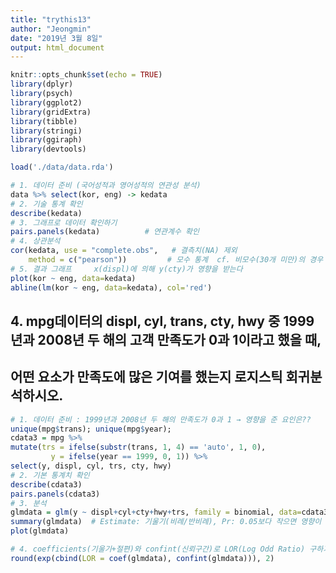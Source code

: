 ```yaml
---
title: "trythis13"
author: "Jeongmin"
date: "2019년 3월 8일"
output: html_document
---
```


```r
knitr::opts_chunk$set(echo = TRUE)
library(dplyr)
library(psych)
library(ggplot2)
library(gridExtra)
library(tibble)
library(stringi)
library(ggiraph)
library(devtools)

load('./data/data.rda')

```



```r
# 1. 데이터 준비 (국어성적과 영어성적의 연관성 분석)
data %>% select(kor, eng) -> kedata
# 2. 기술 통계 확인
describe(kedata)
# 3. 그래프로 데이터 확인하기
pairs.panels(kedata)          # 연관계수 확인
# 4. 상관분석
cor(kedata, use = "complete.obs",   # 결측치(NA) 제외
    method = c("pearson"))         # 모수 통계  cf. 비모수(30개 미만)의 경우 spearman)
# 5. 결과 그래프     x(displ)에 의해 y(cty)가 영향을 받는다
plot(kor ~ eng, data=kedata)
abline(lm(kor ~ eng, data=kedata), col='red')  

```

## 4. mpg데이터의 displ, cyl, trans, cty, hwy 중 1999년과 2008년 두 해의 고객 만족도가 0과 1이라고 했을 때,
## 어떤 요소가 만족도에 많은 기여를 했는지 로지스틱 회귀분석하시오.


```r
# 1. 데이터 준비 : 1999년과 2008년 두 해의 만족도가 0과 1 → 영향을 준 요인은??
unique(mpg$trans); unique(mpg$year);
cdata3 = mpg %>%
mutate(trs = ifelse(substr(trans, 1, 4) == 'auto', 1, 0), 
         y = ifelse(year == 1999, 0, 1)) %>%
select(y, displ, cyl, trs, cty, hwy)
# 2. 기본 통계치 확인
describe(cdata3)
pairs.panels(cdata3)
# 3. 분석
glmdata = glm(y ~ displ+cyl+cty+hwy+trs, family = binomial, data=cdata3)
summary(glmdata)  # Estimate: 기울기(비례/반비례), Pr: 0.05보다 작으면 영향이 있다
plot(glmdata)

# 4. coefficients(기울기+절편)와 confint(신뢰구간)로 LOR(Log Odd Ratio) 구하기
round(exp(cbind(LOR = coef(glmdata), confint(glmdata))), 2)
```

